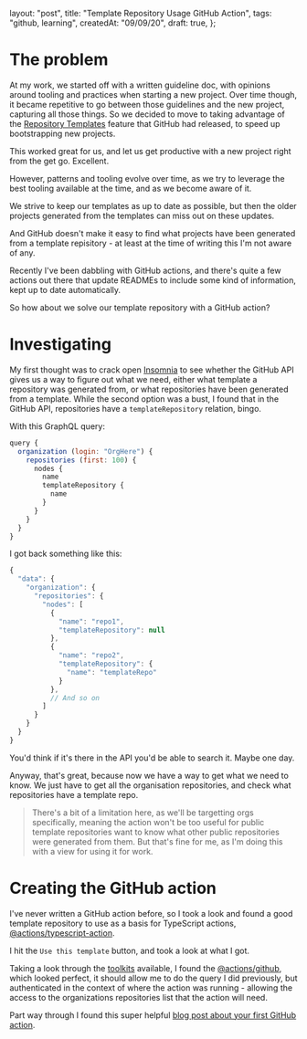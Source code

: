   layout: "post",
  title: "Template Repository Usage GitHub Action",
  tags: "github, learning",
  createdAt: "09/09/20",
  draft: true,
};

# The problem

At my work, we started off with a written guideline doc, with opinions around tooling and practices when starting a new project. Over time though, it became repetitive to go between those guidelines and the new project, capturing all those things. So we decided to move to taking advantage of the [Repository Templates](https://github.blog/2019-06-06-generate-new-repositories-with-repository-templates/) feature that GitHub had released, to speed up bootstrapping new projects.

This worked great for us, and let us get productive with a new project right from the get go. Excellent.

However, patterns and tooling evolve over time, as we try to leverage the best tooling available at the time, and as we become aware of it.

We strive to keep our templates as up to date as possible, but then the older projects generated from the templates can miss out on these updates.

And GitHub doesn't make it easy to find what projects have been generated from a template repisitory - at least at the time of writing this I'm not aware of any.

Recently I've been dabbling with GitHub actions, and there's quite a few actions out there that update READMEs to include some kind of information, kept up to date automatically.

So how about we solve our template repository with a GitHub action?

# Investigating

My first thought was to crack open [Insomnia](https://insomnia.rest) to see whether the GitHub API gives us a way to figure out what we need, either what template a repository was generated from, or what repositories have been generated from a template. While the second option was a bust, I found that in the GitHub API, repositories have a `templateRepository` relation, bingo.

With this GraphQL query:

```js Query
query {
  organization (login: "OrgHere") {
    repositories (first: 100) {
      nodes {
        name
        templateRepository {
          name
        }
      }
    }
  }
}
```

I got back something like this:

```js Response
{
  "data": {
    "organization": {
      "repositories": {
        "nodes": [
          {
            "name": "repo1",
            "templateRepository": null
          },
          {
            "name": "repo2",
            "templateRepository": {
              "name": "templateRepo"
            }
          },
          // And so on
        ]
      }
    }
  }
}
```

You'd think if it's there in the API you'd be able to search it. Maybe one day.

Anyway, that's great, because now we have a way to get what we need to know. We just have to get all the organisation repositories, and check what repositories have a template repo.

> There's a bit of a limitation here, as we'll be targetting orgs specifically, meaning the action won't be too useful for public template repositories want to know what other public repositories were generated from them. But that's fine for me, as I'm doing this with a view for using it for work.

# Creating the GitHub action

I've never written a GitHub action before, so I took a look and found a good template repository to use as a basis for TypeScript actions, [@actions/typescript-action](https://github.com/actions/typescript-action).

I hit the `Use this template` button, and took a look at what I got.

Taking a look through the [toolkits](https://github.com/actions/toolkit/blob/master/README.md#packages) available, I found the [@actions/github](https://github.com/actions/toolkit/tree/master/packages/github), which looked perfect, it should allow me to do the query I did previously, but authenticated in the context of where the action was running - allowing the access to the organizations repositories list that the action will need.

Part way through I found this super helpful [blog post about your first GitHub action](https://notiz.dev/blog/build-and-publish-your-first-github-action#quickstart).
